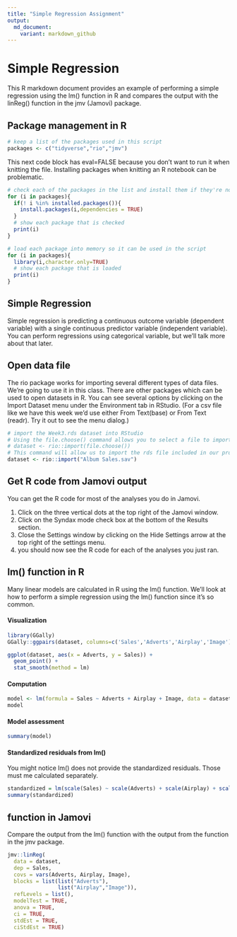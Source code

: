 ---
title: "Simple Regression Assignment"
output:
  md_document:
    variant: markdown_github
---

#  Simple Regression

This R markdown document provides an example of performing a simple regression using the lm() function in R and compares the output with the linReg() function in the jmv (Jamovi) package.

## Package management in R

```{r}
# keep a list of the packages used in this script
packages <- c("tidyverse","rio","jmv")
```

This next code block has eval=FALSE because you don't want to run it when knitting the file. Installing packages when knitting an R notebook can be problematic.

```{r eval=FALSE}
# check each of the packages in the list and install them if they're not installed already
for (i in packages){
  if(! i %in% installed.packages()){
    install.packages(i,dependencies = TRUE)
  }
  # show each package that is checked
  print(i)
}
```

```{r}
# load each package into memory so it can be used in the script
for (i in packages){
  library(i,character.only=TRUE)
  # show each package that is loaded
  print(i)
}
```

## Simple Regression

Simple regression is predicting a continuous outcome variable (dependent variable) with a single continuous predictor variable (independent variable). You can perform regressions using categorical variable, but we'll talk more about that later.

## Open data file

The rio package works for importing several different types of data files. We're going to use it in this class. There are other packages which can be used to open datasets in R. You can see several options by clicking on the Import Dataset menu under the Environment tab in RStudio. (For a csv file like we have this week we'd use either From Text(base) or From Text (readr). Try it out to see the menu dialog.)

```{r}
# import the Week3.rds dataset into RStudio
# Using the file.choose() command allows you to select a file to import from another folder.
# dataset <- rio::import(file.choose())
# This command will allow us to import the rds file included in our project folder.
dataset <- rio::import("Album Sales.sav")
```

## Get R code from Jamovi output

You can get the R code for most of the analyses you do in Jamovi.

1. Click on the three vertical dots at the top right of the Jamovi window.
2. Click on the Syndax mode check box at the bottom of the Results section.
3. Close the Settings window by clicking on the Hide Settings arrow at the top right of the settings menu.
4. you should now see the R code for each of the analyses you just ran.

## lm() function in R

Many linear models are calculated in R using the lm() function. We'll look at how to perform a simple regression using the lm() function since it's so common.

#### Visualization

```{r}
library(GGally)
GGally::ggpairs(dataset, columns=c('Sales','Adverts','Airplay','Image'), lower = list(continuous = "smooth"))
```

```{r}
ggplot(dataset, aes(x = Adverts, y = Sales)) +
  geom_point() +
  stat_smooth(method = lm)
```

#### Computation

```{r}
model <- lm(formula = Sales ~ Adverts + Airplay + Image, data = dataset)
model
```

#### Model assessment

```{r}
summary(model)
```

#### Standardized residuals from lm()

You might notice lm() does not provide the standardized residuals. Those must me calculated separately.

```{r}
standardized = lm(scale(Sales) ~ scale(Adverts) + scale(Airplay) + scale(Image), data=dataset)
summary(standardized)
```


## function in Jamovi

Compare the output from the lm() function with the output from the function in the jmv package.

```{r}
jmv::linReg(
  data = dataset,
  dep = Sales,
  covs = vars(Adverts, Airplay, Image),
  blocks = list(list("Adverts"),
                list("Airplay","Image")),
  refLevels = list(),
  modelTest = TRUE,
  anova = TRUE,
  ci = TRUE,
  stdEst = TRUE,
  ciStdEst = TRUE)
```

